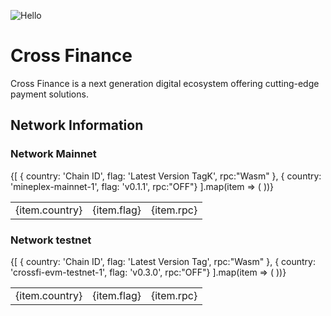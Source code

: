 
![Hello](https://docs.cryptonode.id/~gitbook/image?url=https:%2F%2F3497354227-files.gitbook.io%2F%7E%2Ffiles%2Fv0%2Fb%2Fgitbook-x-prod.appspot.com%2Fo%2Fspaces%252F67zQDvIDaq5eyeyj13eH%252Fuploads%252FOIwAsJelGJzcExm6eXQc%252FCrossFi%2520banner.png%3Falt=media%26token=48ec54e7-d9b4-4ff6-b99b-81e4167e4de7&width=1248&dpr=1&quality=100&sign=83ced4358bee46d42b96c327e78d1fa51b5792988ffc5bc08a6809b307de1ac3)

# Cross Finance
Cross Finance is a next generation digital ecosystem offering cutting-edge payment solutions.

## Network Information

### Network Mainnet

<table>
  <tbody>
    {[
      { country: 'Chain ID', flag: 'Latest Version TagK', rpc:"Wasm" },
      { country: 'mineplex-mainnet-1', flag: 'v0.1.1', rpc:"OFF"}
    ].map(item => (
      <tr key={item.country}>
        <td>{item.country}</td>
        <td>{item.flag}</td>
        <td>{item.rpc}</td>
      </tr>
    ))}
  </tbody>
</table>

### Network testnet

<table>
  <tbody>
    {[
      { country: 'Chain ID', flag: 'Latest Version Tag', rpc:"Wasm" },
      { country: 'crossfi-evm-testnet-1', flag: 'v0.3.0', rpc:"OFF"}
    ].map(item => (
      <tr key={item.country}>
        <td>{item.country}</td>
        <td>{item.flag}</td>
        <td>{item.rpc}</td>
      </tr>
    ))}
  </tbody>
</table>